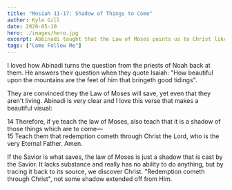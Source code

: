 ```yaml
---
title: "Mosiah 11-17: Shadow of Things to Come"
author: Kyle Gill
date: 2020-05-10
hero: ./images/hero.jpg
excerpt: Abbinadi taught that the Law of Moses points us to Christ like a shadow attached to Him
tags: ["Come Follow Me"]
---
```


I loved how Abinadi turns the question from the priests of Noah back at them. He answers their question when they quote Isaiah: "How beautiful upon the mountains are the feet of him that bringeth good tidings".

They are convinced they the Law of Moses will save, yet even that they aren't living. Abinadi is very clear and I love this verse that makes a beautiful visual:

<Scripture title="Mosiah 16:14-15" link="">
  14 Therefore, if ye teach the law of Moses, also teach that it is a shadow of
  those things which are to come—
  <br />
  15 Teach them that redemption cometh through Christ the Lord, who is the very
  Eternal Father. Amen.
</Scripture>

If the Savior is what saves, the law of Moses is just a shadow that is cast by the Savior. It lacks substance and really has no ability to do anything, but by tracing it back to its source, we discover Christ. "Redemption cometh through Christ", not some shadow extended off from Him.
